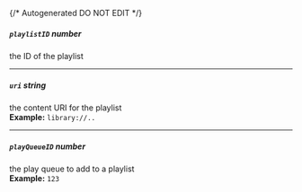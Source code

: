 {/* Autogenerated DO NOT EDIT  */}
##### `playlistID` _number_
the ID of the playlist

---
##### `uri` _string_
the content URI for the playlist
<br/>
**Example:** `library://..`

---
##### `playQueueID` _number_
the play queue to add to a playlist
<br/>
**Example:** `123`

